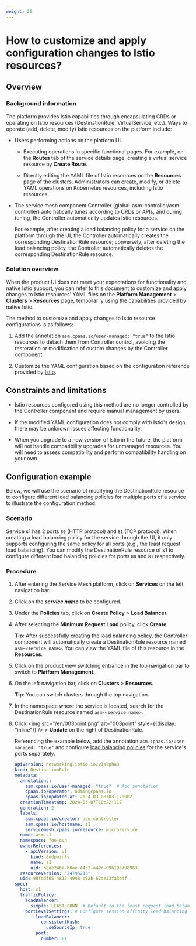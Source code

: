```yaml
---
weight: 20
---
```


# How to customize and apply configuration changes to Istio resources?

## Overview

### Background information

The platform provides Istio capabilities through encapsulating CRDs or operating on Istio resources (DestinationRule, VirtualService, etc.). Ways to operate (add, delete, modify) Istio resources on the platform include:

* Users performing actions on the platform UI.
  
    * Executing operations in specific functional pages. For example, on the **Routes** tab of the service details page, creating a virtual service resource by **Create Route**.
  
    * Directly editing the YAML file of Istio resources on the **Resources** page of the clusters. Administrators can create, modify, or delete YAML operations on Kubernetes resources, including Istio resources.

* The service mesh component Controller (global-asm-controller/asm-controller) automatically tunes according to CRDs or APIs, and during tuning, the Controller automatically updates Istio resources.
  
    For example, after creating a load balancing policy for a service on the platform through the UI, the Controller automatically creates the corresponding DestinationRule resource; conversely, after deleting the load balancing policy, the Controller automatically deletes the corresponding DestinationRule resource.


### Solution overview

When the product UI does not meet your expectations for functionality and native Istio support, you can refer to this document to customize and apply changes to Istio resources' YAML files on the **Platform Management** > **Clusters** > **Resources** page, temporarily using the capabilities provided by native Istio.


The method to customize and apply changes to Istio resource configurations is as follows:

1. Add the annotation `asm.cpaas.io/user-managed: "true"` to the Istio resources to detach them from Controller control, avoiding the restoration or modification of custom changes by the Controller component.

2. Customize the YAML configuration based on the configuration reference provided by [Istio](https://istio.io/latest/docs/reference/config/).

## Constraints and limitations

* Istio resources configured using this method are no longer controlled by the Controller component and require manual management by users.

* If the modified YAML configuration does not comply with Istio's design, there may be unknown issues affecting functionality.

* When you upgrade to a new version of Istio in the future, the platform will not handle compatibility upgrades for unmanaged resources. You will need to assess compatibility and perform compatibility handling on your own.


## Configuration example

Below, we will use the scenario of modifying the DestinationRule resource to configure different load balancing policies for multiple ports of a service to illustrate the configuration method.

### Scenario

Service s1 has 2 ports `80` (HTTP protocol) and `81` (TCP protocol). When creating a load balancing policy for the service through the UI, it only supports configuring the same policy for all ports (e.g., the least request load balancing). You can modify the DestinationRule resource of s1 to configure different load balancing policies for ports `80` and `81` respectively.

### Procedure

1. After entering the Service Mesh platform, click on **Services** on the left navigation bar.

2. Click on the ***service name*** to be configured.

3. Under the **Policies** tab, click on **Create Policy** > **Load Balancer**.

4. After selecting the **Minimum Request Load** policy, click **Create**.

   **Tip**: After successfully creating the load balancing policy, the Controller component will automatically create a DestinationRule resource named `asm-<service name>`. You can view the YAML file of this resource in the **Resources**.

5. Click on the product view switching entrance in the top navigation bar to switch to **Platform Management**.

6. On the left navigation bar, click on **Clusters** > **Resources**.

   **Tip**: You can switch clusters through the top navigation.

7. In the namespace where the service is located, search for the DestinationRule resource named `asm-<service name>`.

8. Click <img src="/en/003point.png" alt="003point" style={{display: "inline"}} /> > **Update** on the right of DestinationRule.

   Referencing the example below, add the annotation `asm.cpaas.io/user-managed: "true"` and configure [load balancing policies](https://istio.io/latest/docs/reference/config/networking/destination-rule/) for the service's ports separately.

   ```yaml
   apiVersion: networking.istio.io/v1alpha3
   kind: DestinationRule
   metadata:
     annotations:
       asm.cpaas.io/user-managed: "true"  # Add annotation
       cpaas.io/operator: admin@cpaas.io
       cpaas.io/updated-at: 2024-03-08T03:17:00Z
     creationTimestamp: 2024-03-07T10:22:11Z
     generation: 2
     labels:
       asm.cpaas.io/creator: asm-controller
       asm.cpaas.io/hostname: s1
       servicemesh.cpaas.io/resource: microservice
     name: asm-s1
     namespace: foo-ovn
     ownerReferences:
       - apiVersion: v1
         kind: Endpoints
         name: s1
         uid: b8ae24ba-b0ae-4432-a42c-09619a798963
     resourceVersion: "24795213"
     uid: 99fddf65-4812-4948-a92b-62de33fa3b4f
   spec:
     host: s1
     trafficPolicy:
       loadBalancer:
         simple: LEAST_CONN  # Default to the least request load balancing policy for all ports of the service
       portLevelSettings: # Configure session affinity load balancing policy based on user source IP for port 81
         - loadBalancer:
             consistentHash:
               useSourceIp: true
           port:
             number: 81
   ```
